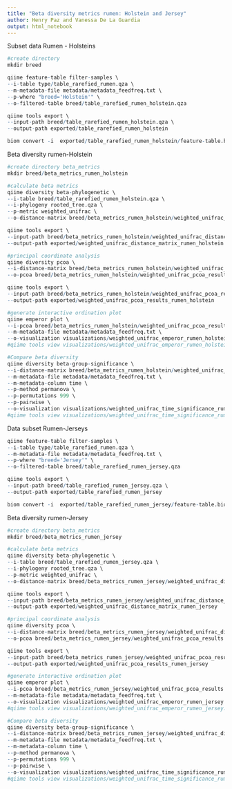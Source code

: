 ```yaml
---
title: "Beta diversity metrics rumen: Holstein and Jersey"
author: Henry Paz and Vanessa De La Guardia
output: html_notebook
---
```



Subset data Rumen - Holsteins
```r
#create directory 
mkdir breed

qiime feature-table filter-samples \
--i-table type/table_rarefied_rumen.qza \
--m-metadata-file metadata/metadata_feedfreq.txt \
--p-where "breed='Holstein'" \
--o-filtered-table breed/table_rarefied_rumen_holstein.qza

qiime tools export \
--input-path breed/table_rarefied_rumen_holstein.qza \
--output-path exported/table_rarefied_rumen_holstein

biom convert -i  exported/table_rarefied_rumen_holstein/feature-table.biom -o  exported/table_rarefied_rumen_holstein/feature-table.txt --to-tsv 
```


Beta diversity rumen-Holstein
```r
#create directory beta_metrics
mkdir breed/beta_metrics_rumen_holstein

#calculate beta metrics
qiime diversity beta-phylogenetic \
--i-table breed/table_rarefied_rumen_holstein.qza \
--i-phylogeny rooted_tree.qza \
--p-metric weighted_unifrac \
--o-distance-matrix breed/beta_metrics_rumen_holstein/weighted_unifrac_distance_matrix.qza

qiime tools export \
--input-path breed/beta_metrics_rumen_holstein/weighted_unifrac_distance_matrix.qza \
--output-path exported/weighted_unifrac_distance_matrix_rumen_holstein

#principal coordinate analysis
qiime diversity pcoa \
--i-distance-matrix breed/beta_metrics_rumen_holstein/weighted_unifrac_distance_matrix.qza \
--o-pcoa breed/beta_metrics_rumen_holstein/weighted_unifrac_pcoa_results.qza

qiime tools export \
--input-path breed/beta_metrics_rumen_holstein/weighted_unifrac_pcoa_results.qza \
--output-path exported/weighted_unifrac_pcoa_results_rumen_holstein

#generate interactive ordination plot
qiime emperor plot \
--i-pcoa breed/beta_metrics_rumen_holstein/weighted_unifrac_pcoa_results.qza \
--m-metadata-file metadata/metadata_feedfreq.txt \
--o-visualization visualizations/weighted_unifrac_emperor_rumen_holstein.qzv
#qiime tools view visualizations/weighted_unifrac_emperor_rumen_holstein.qzv

#Compare beta diversity
qiime diversity beta-group-significance \
--i-distance-matrix breed/beta_metrics_rumen_holstein/weighted_unifrac_distance_matrix.qza \
--m-metadata-file metadata/metadata_feedfreq.txt \
--m-metadata-column time \
--p-method permanova \
--p-permutations 999 \
--p-pairwise \
--o-visualization visualizations/weighted_unifrac_time_significance_rumen_holstein.qzv 
#qiime tools view visualizations/weighted_unifrac_time_significance_rumen_holstein.qzv 
```


Data subset Rumen-Jerseys
```r
qiime feature-table filter-samples \
--i-table type/table_rarefied_rumen.qza \
--m-metadata-file metadata/metadata_feedfreq.txt \
--p-where "breed='Jersey'" \
--o-filtered-table breed/table_rarefied_rumen_jersey.qza

qiime tools export \
--input-path breed/table_rarefied_rumen_jersey.qza \
--output-path exported/table_rarefied_rumen_jersey

biom convert -i  exported/table_rarefied_rumen_jersey/feature-table.biom -o  exported/table_rarefied_rumen_jersey/feature-table.txt --to-tsv 
```



Beta diversity rumen-Jersey
```r
#create directory beta_metrics
mkdir breed/beta_metrics_rumen_jersey

#calculate beta metrics
qiime diversity beta-phylogenetic \
--i-table breed/table_rarefied_rumen_jersey.qza \
--i-phylogeny rooted_tree.qza \
--p-metric weighted_unifrac \
--o-distance-matrix breed/beta_metrics_rumen_jersey/weighted_unifrac_distance_matrix.qza

qiime tools export \
--input-path breed/beta_metrics_rumen_jersey/weighted_unifrac_distance_matrix.qza \
--output-path exported/weighted_unifrac_distance_matrix_rumen_jersey

#principal coordinate analysis
qiime diversity pcoa \
--i-distance-matrix breed/beta_metrics_rumen_jersey/weighted_unifrac_distance_matrix.qza \
--o-pcoa breed/beta_metrics_rumen_jersey/weighted_unifrac_pcoa_results.qza

qiime tools export \
--input-path breed/beta_metrics_rumen_jersey/weighted_unifrac_pcoa_results.qza \
--output-path exported/weighted_unifrac_pcoa_results_rumen_jersey

#generate interactive ordination plot
qiime emperor plot \
--i-pcoa breed/beta_metrics_rumen_jersey/weighted_unifrac_pcoa_results.qza \
--m-metadata-file metadata/metadata_feedfreq.txt \
--o-visualization visualizations/weighted_unifrac_emperor_rumen_jersey.qzv
#qiime tools view visualizations/weighted_unifrac_emperor_rumen_jersey.qzv

#Compare beta diversity
qiime diversity beta-group-significance \
--i-distance-matrix breed/beta_metrics_rumen_jersey/weighted_unifrac_distance_matrix.qza \
--m-metadata-file metadata/metadata_feedfreq.txt \
--m-metadata-column time \
--p-method permanova \
--p-permutations 999 \
--p-pairwise \
--o-visualization visualizations/weighted_unifrac_time_significance_rumen_jersey.qzv 
#qiime tools view visualizations/weighted_unifrac_time_significance_rumen_jersey.qzv 
```

